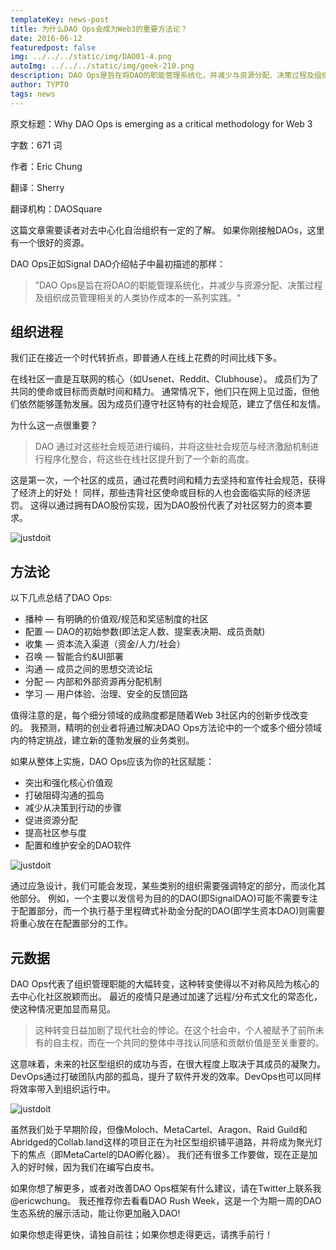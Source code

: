 ```yaml
---
templateKey: news-post
title: 为什么DAO Ops会成为Web3的重要方法论？
date: 2016-06-12
featuredpost: false
img: ../../../static/img/DAO01-4.png
autoImg: ../../../static/img/geek-210.png
description: DAO Ops是旨在将DAO的职能管理系统化，并减少与资源分配、决策过程及组织成员管理相关的人类协作成本的一系列实践。
author: TYPTO
tags: news
---
```


原文标题：Why DAO Ops is emerging as a critical methodology for Web 3

字数：671 词

作者：Eric Chung

翻译：Sherry

翻译机构：DAOSquare

这篇文章需要读者对去中心化自治组织有一定的了解。 如果你刚接触DAOs，这里有一个很好的资源。

DAO Ops正如Signal DAO介绍帖子中最初描述的那样：

> ”DAO Ops是旨在将DAO的职能管理系统化，并减少与资源分配、决策过程及组织成员管理相关的人类协作成本的一系列实践。“

## 组织进程

我们正在接近一个时代转折点，即普通人在线上花费的时间比线下多。

在线社区一直是互联网的核心（如Usenet、Reddit、Clubhouse）。 成员们为了共同的使命或目标而贡献时间和精力。 通常情况下，他们只在网上见过面，但他们依然能够蓬勃发展。因为成员们遵守社区特有的社会规范，建立了信任和友情。

为什么这一点很重要？

> DAO 通过对这些社会规范进行编码，并将这些社会规范与经济激励机制进行程序化整合，将这些在线社区提升到了一个新的高度。

这是第一次，一个社区的成员，通过花费时间和精力去坚持和宣传社会规范，获得了经济上的好处！ 同样，那些违背社区使命或目标的人也会面临实际的经济惩罚。 这得以通过拥有DAO股份实现，因为DAO股份代表了对社区努力的资本要求。

![justdoit](/img/img1.gif)

## 方法论

以下几点总结了DAO Ops:

* 播种 — 有明确的价值观/规范和奖惩制度的社区
* 配置 — DAO的初始参数(即法定人数、提案表决期、成员贡献)
* 收集 — 资本流入渠道（资金/人力/社会）
* 召唤 — 智能合约&UI部署
* 沟通 — 成员之间的思想交流论坛
* 分配 — 内部和外部资源再分配机制
* 学习 — 用户体验、治理、安全的反馈回路

值得注意的是，每个细分领域的成熟度都是随着Web 3社区内的创新步伐改变的。 我预测，精明的创业者将通过解决DAO Ops方法论中的一个或多个细分领域内的特定挑战，建立新的蓬勃发展的业务类别。

如果从整体上实施，DAO Ops应该为你的社区赋能：

* 突出和强化核心价值观
* 打破阻碍沟通的孤岛
* 减少从决策到行动的步骤
* 促进资源分配
* 提高社区参与度
* 配置和维护安全的DAO软件

![justdoit](/img/img2.gif)


通过应急设计，我们可能会发现，某些类别的组织需要强调特定的部分，而淡化其他部分。 例如，一个主要以发信号为目的的DAO(即SignalDAO)可能不需要专注于配置部分，而一个执行基于里程碑式补助金分配的DAO(即学生资本DAO)则需要将重心放在在配置部分的工作。


## 元数据

DAO Ops代表了组织管理职能的大幅转变，这种转变使得以不对称风险为核心的去中心化社区脱颖而出。 最近的疫情只是通过加速了远程/分布式文化的常态化，使这种情况更加显而易见。

> 这种转变日益加剧了现代社会的悖论。在这个社会中，个人被赋予了前所未有的自主权，而在一个共同的整体中寻找认同感和贡献价值是至关重要的。

这意味着，未来的社区型组织的成功与否，在很大程度上取决于其成员的凝聚力。 DevOps通过打破团队内部的孤岛，提升了软件开发的效率。DevOps也可以同样将效率带入到组织运行中。

![justdoit](/img/img3.png)

虽然我们处于早期阶段，但像Moloch、MetaCartel、Aragon、Raid Guild和Abridged的Collab.land这样的项目正在为社区型组织铺平道路，并将成为聚光灯下的焦点（即MetaCartel的DAO孵化器）。 我们还有很多工作要做，现在正是加入的好时候，因为我们在编写白皮书。

如果你想了解更多，或者对改善DAO Ops框架有什么建议，请在Twitter上联系我@ericwchung。 我还推荐你去看看DAO Rush Week，这是一个为期一周的DAO生态系统的展示活动，能让你更加融入DAO!

如果你想走得更快，请独自前往；如果你想走得更远，请携手前行！